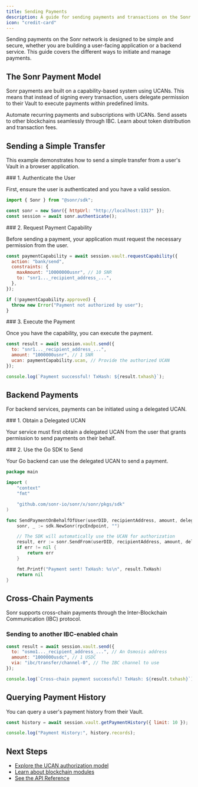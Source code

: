 ```yaml
---
title: Sending Payments
description: A guide for sending payments and transactions on the Sonr blockchain network
icon: "credit-card"
---
```


Sending payments on the Sonr network is designed to be simple and secure, whether you are building a user-facing application or a backend service. This guide covers the different ways to initiate and manage payments.

## The Sonr Payment Model

Sonr payments are built on a capability-based system using UCANs. This means that instead of signing every transaction, users delegate permission to their Vault to execute payments within predefined limits.

<CardGroup>
  <Card title="Programmable Payments" href="/blockchain/modules/svc/ucan">
    Automate recurring payments and subscriptions with UCANs.
  </Card>
  <Card title="Cross-Chain Transfers" href="/blockchain/network">
    Send assets to other blockchains seamlessly through IBC.
  </Card>
  <Card title="Token Economics" href="/blockchain/token/">
    Learn about token distribution and transaction fees.
  </Card>
</CardGroup>

## Sending a Simple Transfer

This example demonstrates how to send a simple transfer from a user's Vault in a browser application.

<Steps>
<Step>
### 1. Authenticate the User

First, ensure the user is authenticated and you have a valid session.

```javascript
import { Sonr } from "@sonr/sdk";

const sonr = new Sonr({ httpUrl: "http://localhost:1317" });
const session = await sonr.authenticate();
```

</Step>

<Step>
### 2. Request Payment Capability

Before sending a payment, your application must request the necessary permission from the user.

```javascript
const paymentCapability = await session.vault.requestCapability({
  action: "bank/send",
  constraints: {
    maxAmount: "10000000usnr", // 10 SNR
    to: "snr1..._recipient_address_...",
  },
});

if (!paymentCapability.approved) {
  throw new Error("Payment not authorized by user");
}
```

</Step>

<Step>
### 3. Execute the Payment

Once you have the capability, you can execute the payment.

```javascript
const result = await session.vault.send({
  to: "snr1..._recipient_address_...",
  amount: "1000000usnr", // 1 SNR
  ucan: paymentCapability.ucan, // Provide the authorized UCAN
});

console.log(`Payment successful! TxHash: ${result.txhash}`);
```

</Step>
</Steps>

## Backend Payments

For backend services, payments can be initiated using a delegated UCAN.

<Steps>
<Step>
### 1. Obtain a Delegated UCAN

Your service must first obtain a delegated UCAN from the user that grants permission to send payments on their behalf.

</Step>

<Step>
### 2. Use the Go SDK to Send

Your Go backend can use the delegated UCAN to send a payment.

```go
package main

import (
    "context"
    "fmt"

    "github.com/sonr-io/sonr/x/sonr/pkgs/sdk"
)

func SendPaymentOnBehalfOfUser(userDID, recipientAddress, amount, delegatedUcan string) error {
    sonr, _ := sdk.NewSonr(rpcEndpoint, "")

    // The SDK will automatically use the UCAN for authorization
    result, err := sonr.SendFrom(userDID, recipientAddress, amount, delegatedUcan)
    if err != nil {
        return err
    }

    fmt.Printf("Payment sent! TxHash: %s\n", result.TxHash)
    return nil
}
```

</Step>
</Steps>

## Cross-Chain Payments

Sonr supports cross-chain payments through the Inter-Blockchain Communication (IBC) protocol.

### Sending to another IBC-enabled chain

```javascript
const result = await session.vault.send({
  to: "osmo1..._recipient_address_...", // An Osmosis address
  amount: "1000000usdc", // 1 USDC
  via: "ibc/transfer/channel-0", // The IBC channel to use
});

console.log(`Cross-chain payment successful! TxHash: ${result.txhash}`);
```

## Querying Payment History

You can query a user's payment history from their Vault.

```javascript
const history = await session.vault.getPaymentHistory({ limit: 10 });

console.log("Payment History:", history.records);
```

## Next Steps

- [Explore the UCAN authorization model](/blockchain/modules/svc/ucan)
- [Learn about blockchain modules](/blockchain/)
- [See the API Reference](/reference/)

